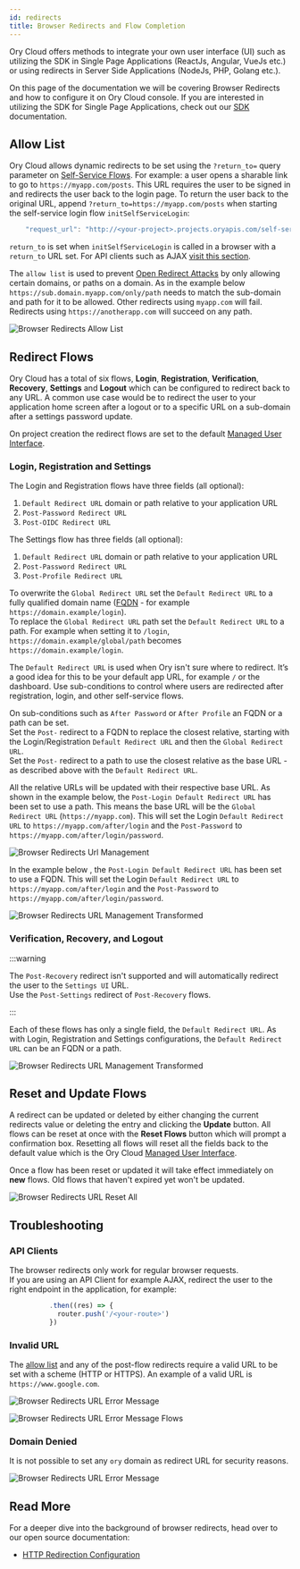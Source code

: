 ```yaml
---
id: redirects
title: Browser Redirects and Flow Completion
---
```


Ory Cloud offers methods to integrate your own user interface (UI) such as
utilizing the SDK in Single Page Applications (ReactJs, Angular, VueJs etc.) or
using redirects in Server Side Applications (NodeJs, PHP, Golang etc.).

On this page of the documentation we will be covering Browser Redirects and how
to configure it on Ory Cloud console. If you are interested in utilizing the SDK
for Single Page Applications, check out our [SDK](./services-api.mdx)
documentation.

## Allow List

Ory Cloud allows dynamic redirects to be set using the `?return_to=` query
parameter on [Self-Service Flows](./self-service.mdx). For example: a user opens
a sharable link to go to `https://myapp.com/posts`. This URL requires the user
to be signed in and redirects the user back to the login page. To return the
user back to the original URL, append `?return_to=https://myapp.com/posts` when
starting the self-service login flow `initSelfServiceLogin`:

```js
    "request_url": "http://<your-project>.projects.oryapis.com/self-service/login/browser?return_to=...",
```

`return_to` is set when `initSelfServiceLogin` is called in a browser with a
`return_to` URL set. For API clients such as AJAX
[visit this section](#api-clients).

The `allow list` is used to prevent
[Open Redirect Attacks](https://cheatsheetseries.owasp.org/cheatsheets/Unvalidated_Redirects_and_Forwards_Cheat_Sheet.html)
by only allowing certain domains, or paths on a domain. As in the example below
`https://sub.domain.myapp.com/only/path` needs to match the sub-domain and path
for it to be allowed. Other redirects using `myapp.com` will fail. Redirects
using `https://anotherapp.com` will succeed on any path.

![Browser Redirects Allow List](/images/browser-redirects/browser-redirects-allow-list.png)

## Redirect Flows

Ory Cloud has a total of six flows, **Login**, **Registration**,
**Verification**, **Recovery**, **Settings** and **Logout** which can be
configured to redirect back to any URL. A common use case would be to redirect
the user to your application home screen after a logout or to a specific URL on
a sub-domain after a settings password update.

On project creation the redirect flows are set to the default
[Managed User Interface](./managed-ui.mdx).

### Login, Registration and Settings

The Login and Registration flows have three fields (all optional):

1. `Default Redirect URL` domain or path relative to your application URL
2. `Post-Password Redirect URL`
3. `Post-OIDC Redirect URL`

The Settings flow has three fields (all optional):

1. `Default Redirect URL` domain or path relative to your application URL
2. `Post-Password Redirect URL`
3. `Post-Profile Redirect URL`

To overwrite the `Global Redirect URL` set the `Default Redirect URL` to a fully
qualified domain name
([FQDN](https://en.wikipedia.org/wiki/Fully_qualified_domain_name) - for example
`https://domain.example/login`).  
To replace the `Global Redirect URL` path set the `Default Redirect URL` to a
path. For example when setting it to `/login`,
`https://domain.example/global/path` becomes `https://domain.example/login`.

The `Default Redirect URL` is used when Ory isn't sure where to redirect. It’s a
good idea for this to be your default app URL, for example `/` or the dashboard.
Use sub-conditions to control where users are redirected after registration,
login, and other self-service flows.

On sub-conditions such as `After Password` or `After Profile` an FQDN or a path
can be set.  
Set the `Post-` redirect to a FQDN to replace the closest relative, starting
with the Login/Registration `Default Redirect URL` and then the
`Global Redirect URL`.  
Set the `Post-` redirect to a path to use the closest relative as the base URL -
as described above with the `Default Redirect URL`.

All the relative URLs will be updated with their respective base URL. As shown
in the example below, the `Post-Login Default Redirect URL` has been set to use
a path. This means the base URL will be the `Global Redirect URL`
(`https://myapp.com`). This will set the Login `Default Redirect URL` to
`https://myapp.com/after/login` and the `Post-Password` to
`https://myapp.com/after/login/password`.

![Browser Redirects Url Management](/images/browser-redirects/browser-redirects-url-management.png)

In the example below , the `Post-Login Default Redirect URL` has been set to use
a FQDN. This will set the Login `Default Redirect URL` to
`https://myapp.com/after/login` and the `Post-Password` to
`https://myapp.com/after/login/password`.

![Browser Redirects URL Management Transformed](/images/browser-redirects/browser-redirects-url-management-2.png)

### Verification, Recovery, and Logout

:::warning

The `Post-Recovery` redirect isn't supported and will automatically redirect the
user to the `Settings UI` URL.  
Use the `Post-Settings` redirect of `Post-Recovery` flows.

:::

Each of these flows has only a single field, the `Default Redirect URL`. As with
Login, Registration and Settings configurations, the `Default Redirect URL` can
be an FQDN or a path.

![Browser Redirects URL Management Transformed](/images/browser-redirects/browser-redirects-url-management-3.png)

## Reset and Update Flows

A redirect can be updated or deleted by either changing the current redirects
value or deleting the entry and clicking the **Update** button. All flows can be
reset at once with the **Reset Flows** button which will prompt a confirmation
box. Resetting all flows will reset all the fields back to the default value
which is the Ory Cloud [Managed User Interface](./managed-ui.mdx).

Once a flow has been reset or updated it will take effect immediately on **new**
flows. Old flows that haven't expired yet won't be updated.

![Browser Redirects URL Reset All](/images/browser-redirects/browser-redirects-reset-all.png)

## Troubleshooting

### API Clients

The browser redirects only work for regular browser requests.  
If you are using an API Client for example AJAX, redirect the user to the right
endpoint in the application, for example:

```ts
          .then((res) => {
            router.push('/<your-route>')
          })
```

### Invalid URL

The [allow list](#allow-list) and any of the post-flow redirects require a valid
URL to be set with a scheme (HTTP or HTTPS). An example of a valid URL is
`https://www.google.com`.

![Browser Redirects URL Error Message](/images/browser-redirects/browser-redirects-error-messages-1.png)

![Browser Redirects URL Error Message Flows](/images/browser-redirects/browser-redirects-error-messages-flows.png)

### Domain Denied

It is not possible to set any `ory` domain as redirect URL for security reasons.

![Browser Redirects URL Error Message](/images/browser-redirects/browser-redirects-error-messages-2.png)

## Read More

For a deeper dive into the background of browser redirects, head over to our
open source documentation:

- [HTTP Redirection Configuration](https://www.ory.sh/kratos/docs/concepts/browser-redirect-flow-completion)
